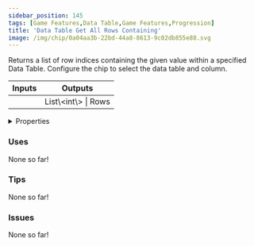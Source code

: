 ```yaml
---
sidebar_position: 145
tags: [Game Features,Data Table,Game Features,Progression]
title: 'Data Table Get All Rows Containing'
image: /img/chip/0a04aa3b-22bd-44a8-8613-9c02db855e88.svg
---
```


Returns a list of row indices containing the given value within a specified Data Table. Configure the chip to select the data table and column.



<IChip uuid="0a04aa3b-22bd-44a8-8613-9c02db855e88"/>

<table><thead><tr><th>Inputs</th><th>Outputs</th></tr></thead><tbody><tr><td /><td>List\&lt;int\&gt; | Rows</td></tr></tbody></table>

<details>
  <summary>Properties</summary>
  <div>
    <div>
    <table>
      <tbody>
        <tr>
          <td>Is beta required?</td>
          <td>No</td>
        </tr>
        <tr>
          <td>Is chip a trolling risk?</td>
          <td>No</td>
        </tr>
        <tr>
          <td>Is chip a role assignment risk?</td>
          <td>No</td>
        </tr>
        <tr>
          <td>Chip UUID</td>
          <td>0a04aa3b-22bd-44a8-8613-9c02db855e88</td>
        </tr>
        <tr>
          <td>Room availability</td>
          <td>Available everywhere</td>
        </tr>
      </tbody>
    </table>
    </div>
  </div>
</details>

### Uses

None so far!

### Tips

None so far!

### Issues

None so far!